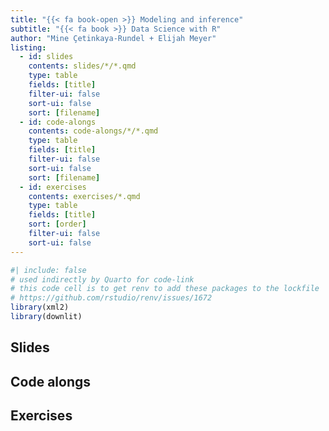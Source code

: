 ```yaml
---
title: "{{< fa book-open >}} Modeling and inference"
subtitle: "{{< fa book >}} Data Science with R"
author: "Mine Çetinkaya-Rundel + Elijah Meyer"
listing:
  - id: slides
    contents: slides/*/*.qmd
    type: table
    fields: [title]
    filter-ui: false
    sort-ui: false
    sort: [filename]
  - id: code-alongs
    contents: code-alongs/*/*.qmd
    type: table
    fields: [title]
    filter-ui: false
    sort-ui: false
    sort: [filename]
  - id: exercises
    contents: exercises/*.qmd
    type: table
    fields: [title]
    sort: [order]
    filter-ui: false
    sort-ui: false
---
```


```r
#| include: false
# used indirectly by Quarto for code-link
# this code cell is to get renv to add these packages to the lockfile
# https://github.com/rstudio/renv/issues/1672
library(xml2)
library(downlit)
```


## Slides

::: {#slides}
:::

## Code alongs

::: {#code-alongs}
:::

## Exercises

::: {#exercises}
:::

